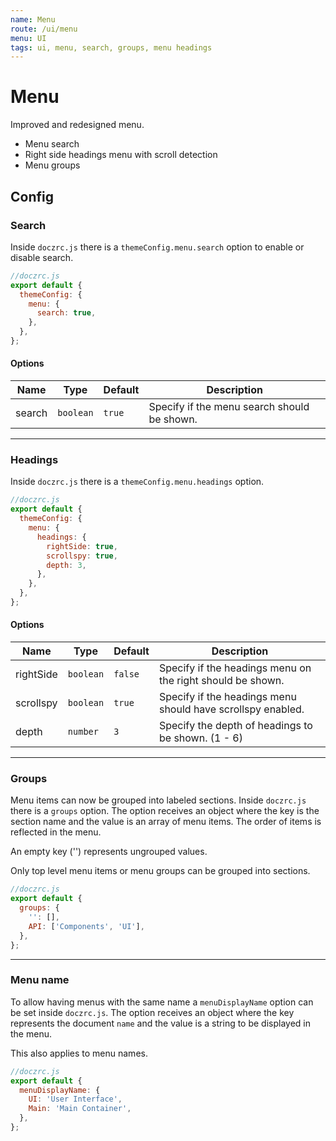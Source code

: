 ```yaml
---
name: Menu
route: /ui/menu
menu: UI
tags: ui, menu, search, groups, menu headings
---
```



# Menu

Improved and redesigned menu.

- Menu search
- Right side headings menu with scroll detection
- Menu groups

## Config

### Search

Inside `doczrc.js` there is a `themeConfig.menu.search` option to enable or disable search.

```js
//doczrc.js
export default {
  themeConfig: {
    menu: {
      search: true,
    },
  },
};
```

#### Options

| Name   | Type      | Default | Description                                 |
| ------ | --------- | ------- | ------------------------------------------- |
| search | `boolean` | `true`  | Specify if the menu search should be shown. |

<hr />

### Headings

Inside `doczrc.js` there is a `themeConfig.menu.headings` option.

```js
//doczrc.js
export default {
  themeConfig: {
    menu: {
      headings: {
        rightSide: true,
        scrollspy: true,
        depth: 3,
      },
    },
  },
};
```

#### Options

| Name      | Type      | Default | Description                                                 |
| --------- | --------- | ------- | ----------------------------------------------------------- |
| rightSide | `boolean` | `false` | Specify if the headings menu on the right should be shown.  |
| scrollspy | `boolean` | `true`  | Specify if the headings menu should have scrollspy enabled. |
| depth     | `number`  | `3`     | Specify the depth of headings to be shown. (1 - 6)          |

<hr />

### Groups

Menu items can now be grouped into labeled sections. Inside `doczrc.js` there is a `groups` option.
The option receives an object where the key is the section name and the value is an array of menu items.
The order of items is reflected in the menu.

<Hint type="info">An empty key ('') represents ungrouped values.</Hint>

<Hint type="warning">
  Only top level menu items or menu groups can be grouped into sections.
</Hint>

```js
//doczrc.js
export default {
  groups: {
    '': [],
    API: ['Components', 'UI'],
  },
};
```

<hr />

### Menu name

To allow having menus with the same name a `menuDisplayName` option can be set inside `doczrc.js`.
The option receives an object where the key represents the document `name` and the value is a string to be displayed in the menu.

<Hint type="warning">
  This also applies to <InlineCode>menu</InlineCode> names.
</Hint>

```js
//doczrc.js
export default {
  menuDisplayName: {
    UI: 'User Interface',
    Main: 'Main Container',
  },
};
```
